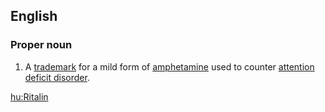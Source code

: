 ==English==

===Proper noun===
{{en-proper noun}}

# {{pharmaceutical drug}} A [[trademark]] for a mild form of [[amphetamine]] used to counter [[attention deficit disorder]].

[[hu:Ritalin]]